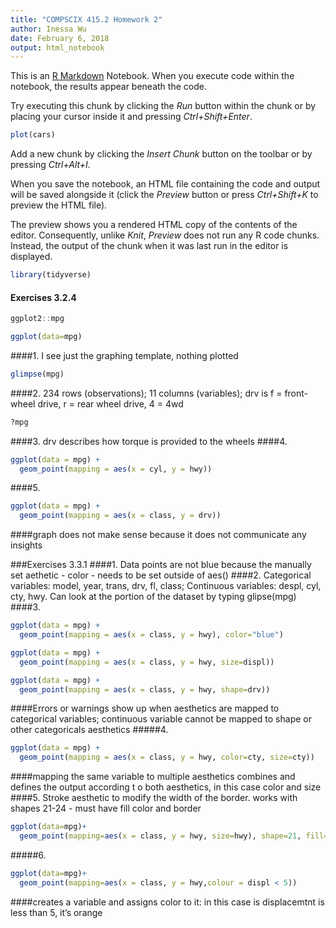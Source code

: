 ```yaml
---
title: "COMPSCIX 415.2 Homework 2"
author: Inessa Wu
date: February 6, 2018
output: html_notebook
---
```


This is an [R Markdown](http://rmarkdown.rstudio.com) Notebook. When you execute code within the notebook, the results appear beneath the code. 

Try executing this chunk by clicking the *Run* button within the chunk or by placing your cursor inside it and pressing *Ctrl+Shift+Enter*. 

```r
plot(cars)
```

Add a new chunk by clicking the *Insert Chunk* button on the toolbar or by pressing *Ctrl+Alt+I*.

When you save the notebook, an HTML file containing the code and output will be saved alongside it (click the *Preview* button or press *Ctrl+Shift+K* to preview the HTML file).

The preview shows you a rendered HTML copy of the contents of the editor. Consequently, unlike *Knit*, *Preview* does not run any R code chunks. Instead, the output of the chunk when it was last run in the editor is displayed.
```r
library(tidyverse)
```
#### Exercises 3.2.4
```r
ggplot2::mpg
```

```r
ggplot(data=mpg)
```
####1. I see just the graphing template, nothing plotted
```r
glimpse(mpg)
```
####2. 234 rows (observations); 11 columns (variables); drv is f = front-wheel drive, r = rear wheel drive, 4 = 4wd
```r
?mpg
```
####3. drv describes how torque is provided to the wheels 
####4. 
```r
ggplot(data = mpg) + 
  geom_point(mapping = aes(x = cyl, y = hwy))
```
####5.
```r
ggplot(data = mpg) + 
  geom_point(mapping = aes(x = class, y = drv))
```
####graph does not make sense because it does not communicate any insights

###Exercises 3.3.1
####1. Data points are not blue because the manually set aethetic - color - needs to be set outside of aes()
####2. Categorical variables: model, year, trans, drv, fl, class; Continuous variables: despl, cyl, cty, hwy. Can look at the portion of the dataset by typing glipse(mpg)
####3. 

```r
ggplot(data = mpg) + 
  geom_point(mapping = aes(x = class, y = hwy), color="blue")
```
```r
ggplot(data = mpg) + 
  geom_point(mapping = aes(x = class, y = hwy, size=displ))
```
```r
ggplot(data = mpg) + 
  geom_point(mapping = aes(x = class, y = hwy, shape=drv))
```
####Errors or warnings show up when aesthetics are mapped to categorical variables; continuous variable cannot be mapped to shape or other categoricals aesthetics
#####4.
```r
ggplot(data = mpg) + 
  geom_point(mapping = aes(x = class, y = hwy, color=cty, size=cty))

```
####mapping the same variable to multiple aesthetics combines and defines the output according t o both aesthetics, in this case color and size
####5. Stroke aesthetic to modify the width of the border. works with shapes 21-24 - must have fill color and border

```r
ggplot(data=mpg)+
  geom_point(mapping=aes(x = class, y = hwy, size=hwy), shape=21, fill="red", stroke=1)
```
#####6.
```r
ggplot(data=mpg)+
  geom_point(mapping=aes(x = class, y = hwy,colour = displ < 5))
```
####creates a variable and assigns color to it: in this case is displacemtnt is less than 5, it's orange

